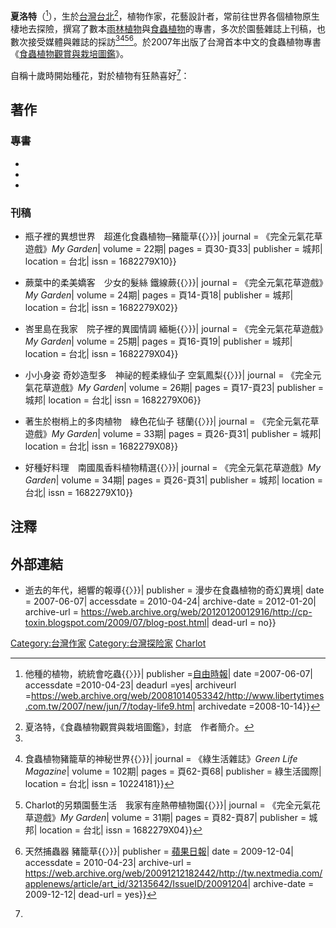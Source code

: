 {{Infobox Writer
| name = 夏洛特
| image       = Charlot MTeng.jpg
| imagesize   = 250px
| caption     = 攝於2010年春夏高雄食蟲植物交流會
| pseudonym   = 
| birth_date  = {{birth year and age|1969}}
| birth_place = {{ROC|臺灣省}}[[臺北市_(省轄市)|臺北市]]
| nationality = {{ROC}}
| occupation  = 植物作家
| period      = 1997年－
| subject       = [[食蟲植物|食蟲植物]]、[[雨林植物|雨林植物]]、[[熱帶植物|熱帶植物]]等
| notableworks= 《食蟲植物觀賞與栽培圖鑑》、<br />《我的雨林花園》、<br />《雨林植物觀賞與栽培圖鑑》
| signature   = Charlot MTeng signature.svg
| website     = http://www.exoticaplants.com/
}}
'''夏洛特'''（{{bd|1969年||||X夏}}<ref name="袁">{{cite news| author =袁世忠| url =http://www.libertytimes.com.tw/2007/new/jun/7/today-life9.htm| title ={{〈}}他種的植物，統統會吃蟲{{〉}}| publisher =[[自由時報|自由時報]]| date =2007-06-07| accessdate =2010-04-23| deadurl =yes| archiveurl =https://web.archive.org/web/20081014053342/http://www.libertytimes.com.tw/2007/new/jun/7/today-life9.htm| archivedate =2008-10-14}}</ref>），生於[[台灣|台灣]][[台北|台北]]<ref name="蝕底">夏洛特，《食蟲植物觀賞與栽培圖鑑》，封底　作者簡介。</ref>，植物作家，花藝設計者，常前往世界各個植物原生棲地去探險，撰寫了數本[[雨林植物|雨林植物]]與[[食蟲植物|食蟲植物]]的專書，多次於園藝雜誌上刊稿，也數次接受媒體與雜誌的採訪<ref name="袁" /><ref name="綠102-62-68">{{cite journal | author = 採訪撰文　李玉玲| coauthors = 攝影　劉德卿| date = 1997-10-01 | title = {{〈}}食蟲植物豬籠草的神秘世界{{〉}}| journal = 《綠生活雜誌》''Green Life Magazine''| volume =  102期| pages = 頁62-頁68| publisher = 綠生活國際| location = 台北| issn = 10224181}}</ref><ref name="花31-82-87">{{cite journal| author = 文─郭鳳甄| coauthors = 攝影─王正毅| date = 2007-04-15| title = {{〈}}Charlot的另類園藝生活　我家有座熱帶植物園{{〉}}| journal = 《完全元氣花草遊戲》''My Garden''| volume = 31期| pages = 頁82-頁87| publisher = 城邦| location = 台北| issn = 1682279X04}}</ref><ref name="簡">{{cite news| author = 簡明葳| url = http://tw.nextmedia.com/applenews/article/art_id/32135642/IssueID/20091204| title = {{〈}}天然捕蟲器 豬籠草{{〉}}| publisher = [[蘋果日報|蘋果日報]]| date = 2009-12-04| accessdate = 2010-04-23| archive-url = https://web.archive.org/web/20091212182442/http://tw.nextmedia.com/applenews/article/art_id/32135642/IssueID/20091204| archive-date = 2009-12-12| dead-url = yes}}</ref>。於2007年出版了台灣首本中文的食蟲植物專書《[[食蟲植物觀賞與栽培圖鑑|食蟲植物觀賞與栽培圖鑑]]》。

自稱十歲時開始種花，對於植物有狂熱喜好<ref name="蝕底" />：
{{Cquote|我從小就喜歡豬籠草，因為覺得它造型很可愛，一般葉子沒辦法進化成瓶子，那是相當高等的進化。<ref name="綠102-63">李玉玲　等，《綠生活雜誌》，頁63。</ref>}}

== 著作 ==
<div class="references-small">
=== 專書 ===
*{{cite book | author = 夏洛特 | title = 《食蟲植物觀賞與栽培圖鑑》| date = 2007-04-05| publisher = 商周|location = 台北| language= zh-tw|isbn= 9789861248509}}
*{{cite book | author = 夏洛特 | title = 《我的雨林花園》| date = 2009-08-09| publisher = 商周|location = 台北| language= zh-tw|isbn= 9789866369193}}
*{{cite book | author = 夏洛特 | title = 《雨林植物觀賞與栽培圖鑑》| date = 2009-10-30| publisher = 商周|location = 台北| language= zh-tw|isbn= 9789866369674}}
=== 刊稿 ===
*{{cite journal| author = 文、圖片提供─夏洛特| coauthors = 攝影─王正毅| date = 2005-10-15| title = {{〈}}瓶子裡的異想世界　超進化食蟲植物─豬籠草{{〉}}| journal = 《完全元氣花草遊戲》''My Garden''| volume = 22期| pages = 頁30-頁33| publisher = 城邦| location = 台北| issn = 1682279X10}}
*{{cite journal| author = 文─夏洛特| coauthors = 攝影─王正毅| date = 2006-02-15| title = {{〈}}蕨葉中的柔美嬌客　少女的髮絲 鐵線蕨{{〉}}| journal = 《完全元氣花草遊戲》''My Garden''| volume = 24期| pages = 頁14-頁18| publisher = 城邦| location = 台北| issn = 1682279X02}}
*{{cite journal| author = 文─夏洛特| coauthors = 圖片提供─夏洛特、麥浩斯資料室、陳坤燦| date = 2006-04-15| title = {{〈}}峇里島在我家　院子裡的異國情調 緬梔{{〉}}| journal = 《完全元氣花草遊戲》''My Garden''| volume = 25期| pages = 頁16-頁19| publisher = 城邦| location = 台北| issn = 1682279X04}}
*{{cite journal| author = 文、圖片提供─夏洛特| coauthors = 攝影─王正毅| date = 2006-06-15| title = {{〈}}小小身姿 奇妙造型多　神祕的輕柔綠仙子 空氣鳳梨{{〉}}| journal = 《完全元氣花草遊戲》''My Garden''| volume = 26期| pages = 頁17-頁23| publisher = 城邦| location = 台北| issn = 1682279X06}}
*{{cite journal| author = 文、圖片提供─夏洛特| date = 2007-08-15| title = {{〈}}著生於樹梢上的多肉植物　綠色花仙子 毬蘭{{〉}}| journal = 《完全元氣花草遊戲》''My Garden''| volume = 33期| pages = 頁26-頁31| publisher = 城邦| location = 台北| issn = 1682279X08}}
*{{cite journal| author = 文、圖片提供─夏洛特| date = 2007-10-15| title = {{〈}}好種好料理　南國風香料植物精選{{〉}}| journal = 《完全元氣花草遊戲》''My Garden''| volume = 34期| pages = 頁26-頁31| publisher = 城邦| location = 台北| issn = 1682279X10}}
</div>

== 注釋 ==
{{Reflist|2}}

== 外部連結 ==
* {{cite web| author = [[鄞志修|鄞志修]]（Csyin）| url = http://cp-toxin.blogspot.com/2009/07/blog-post.html| title = {{〈}}逝去的年代，絕響的報導{{〉}}| publisher = 漫步在食蟲植物的奇幻異境| date = 2007-06-07| accessdate = 2010-04-24| archive-date = 2012-01-20| archive-url = https://web.archive.org/web/20120120012916/http://cp-toxin.blogspot.com/2009/07/blog-post.html| dead-url = no}}{{zh-tw}}

[[Category:台灣作家|Category:台灣作家]]
[[Category:台灣探险家|Category:台灣探险家]]
[[Category:食虫植物学者|Charlot]]